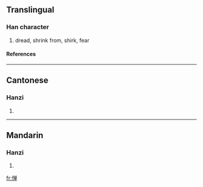 {{see|憚}}

==Translingual==
===Han character===
{{Han char|rn=61|rad=心|as=08|sn=11|four=|canj=心金田十 (PCWJ)}}
# dread, shrink from, shirk, fear
====References====
{{Han ref|kx=0392.181|hdz=42318.140|uh=60EE|ud=24814}}
----
==Cantonese==
===Hanzi===
{{yue-hanzi|jyut=|y=daan6}}
# {{defn|Cantonese}}
----
==Mandarin==
===Hanzi===
{{cmn-hanzi|tra=憚|pin=[[dàn]] ([[dan4]])|wg=tan<sup>4</sup>}}
# {{defn|Mandarin}}

[[fr:惮]]